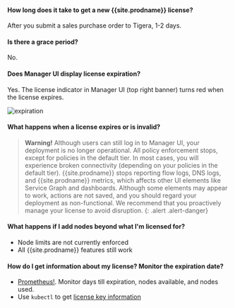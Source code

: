 #### How long does it take to get a new {{site.prodname}} license?  
   After you submit a sales purchase order to Tigera, 1-2 days.

#### Is there a grace period? 
   No.

#### Does Manager UI display license expiration?
   Yes. The license indicator in Manager UI (top right banner) turns red when the license expires.

   ![expiration]({{site.baseurl}}/images/expiration.png)


#### What happens when a license expires or is invalid?  
   
   >**Warning!** Although users can still log in to Manager UI, your deployment is no longer operational. All policy enforcement stops, except for policies in the default tier. In most cases, you will experience broken connectivity (depending on your policies in the default tier). {{site.prodname}} stops reporting flow logs, DNS logs, and {{site.prodname}} metrics, which affects other UI elements like Service Graph and dashboards. Although some elements may appear to work, actions are not saved, and you should regard your deployment as non-functional. We recommend that you proactively manage your license to avoid disruption.
   {: .alert .alert-danger}

#### What happens if I add nodes beyond what I'm licensed for?

- Node limits are not currently enforced
- All {{site.prodname}} features still work

#### How do I get information about my license? Monitor the expiration date?  
   - [Prometheus!]({{site.baseurl}}/maintenance/monitor/metrics/license-agent). Monitor days till expiration, nodes available, and nodes used.
   - Use `kubectl` to get [license key information]({{site.baseurl}}/reference/resources/licensekey#viewing-information-about-your-license-key)